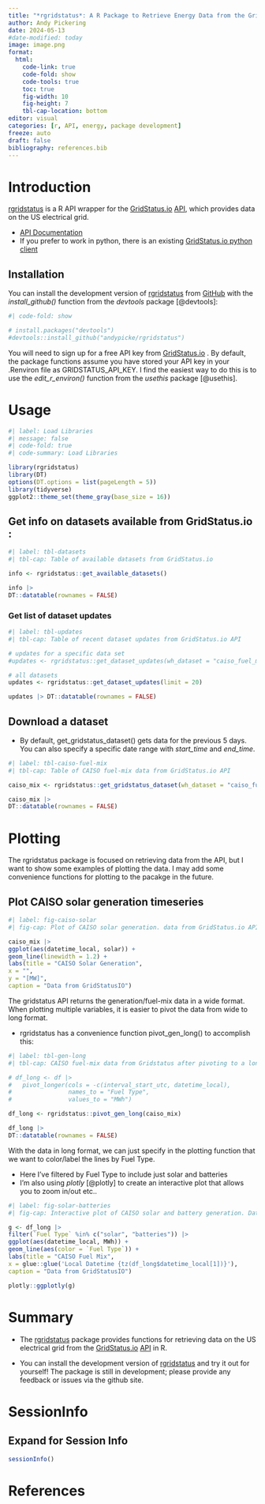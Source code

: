 ```yaml
---
title: "*rgridstatus*: A R Package to Retrieve Energy Data from the GridStatus API"
author: Andy Pickering
date: 2024-05-13
#date-modified: today
image: image.png
format: 
  html:
    code-link: true
    code-fold: show
    code-tools: true
    toc: true
    fig-width: 10
    fig-height: 7
    tbl-cap-location: bottom
editor: visual
categories: [r, API, energy, package development]
freeze: auto
draft: false
bibliography: references.bib
---
```


# Introduction

[rgridstatus](https://github.com/andypicke/rgridstatus) is a R API wrapper for the [GridStatus.io](https://www.gridstatus.io/home) [API](https://www.gridstatus.io/api), which provides data on the US electrical grid.

-   [API Documentation](https://api.gridstatus.io/docs)
-   If you prefer to work in python, there is an existing [GridStatus.io python client](https://github.com/gridstatus/gridstatusio)

## Installation

You can install the development version of [rgridstatus](https://github.com/andypicke/rgridstatus) from [GitHub](https://github.com/) with the *install_github()* function from the *devtools* package [@devtools]:

```r
#| code-fold: show

# install.packages("devtools")
#devtools::install_github("andypicke/rgridstatus")
```

::: callout-note
You will need to sign up for a free API key from [GridStatus.io](https://www.gridstatus.io/api) . By default, the package functions assume you have stored your API key in your .Renviron file as GRIDSTATUS_API_KEY. I find the easiest way to do this is to use the *edit_r_environ()* function from the *usethis* package [@usethis].
:::

# Usage

```r
#| label: Load Libraries
#| message: false
#| code-fold: true
#| code-summary: Load Libraries

library(rgridstatus)
library(DT)
options(DT.options = list(pageLength = 5))
library(tidyverse)
ggplot2::theme_set(theme_gray(base_size = 16))

```

## Get info on datasets available from GridStatus.io :

```r
#| label: tbl-datasets
#| tbl-cap: Table of available datasets from GridStatus.io

info <- rgridstatus::get_available_datasets()

info |>
DT::datatable(rownames = FALSE)

```

### Get list of dataset updates

```r
#| label: tbl-updates
#| tbl-cap: Table of recent dataset updates from GridStatus.io API

# updates for a specific data set
#updates <- rgridstatus::get_dataset_updates(wh_dataset = "caiso_fuel_mix", limit = 20)

# all datasets
updates <- rgridstatus::get_dataset_updates(limit = 20)

updates |> DT::datatable(rownames = FALSE)

```

## Download a dataset

-   By default, get_gridstatus_dataset() gets data for the previous 5 days. You can also specify a specific date range with *start_time* and *end_time*.

```r
#| label: tbl-caiso-fuel-mix
#| tbl-cap: Table of CAISO fuel-mix data from GridStatus.io API

caiso_mix <- rgridstatus::get_gridstatus_dataset(wh_dataset = "caiso_fuel_mix")

caiso_mix |> 
DT::datatable(rownames = FALSE)

```

# Plotting

The rgridstatus package is focused on retrieving data from the API, but I want to show some examples of plotting the data. I may add some convenience functions for plotting to the pacakge in the future.

## Plot CAISO solar generation timeseries

```r
#| label: fig-caiso-solar
#| fig-cap: Plot of CAISO solar generation. data from GridStatus.io API

caiso_mix |> 
ggplot(aes(datetime_local, solar)) +
geom_line(linewidth = 1.2) +
labs(title = "CAISO Solar Generation",
x = "",
y = "[MW]",
caption = "Data from GridStatusIO")


```

The gridstatus API returns the generation/fuel-mix data in a wide format. When plotting multiple variables, it is easier to pivot the data from wide to long format.

-   rgridstatus has a convenience function pivot_gen_long() to accomplish this:

```r
#| label: tbl-gen-long
#| tbl-cap: CAISO fuel-mix data from Gridstatus after pivoting to a long format.

# df_long <- df |>
#   pivot_longer(cols = -c(interval_start_utc, datetime_local), 
#                names_to = "Fuel Type", 
#                values_to = "MWh")

df_long <- rgridstatus::pivot_gen_long(caiso_mix)

df_long |>
DT::datatable(rownames = FALSE)
```

With the data in long format, we can just specify in the plotting function that we want to color/label the lines by Fuel Type.

-   Here I've filtered by Fuel Type to include just solar and batteries
-   I'm also using *plotly* [@plotly] to create an interactive plot that allows you to zoom in/out etc..

```r
#| label: fig-solar-batteries
#| fig-cap: Interactive plot of CAISO solar and battery generation. Data from GridStatus.io

g <- df_long |>
filter(`Fuel Type` %in% c("solar", "batteries")) |>
ggplot(aes(datetime_local, MWh)) +
geom_line(aes(color = `Fuel Type`)) +
labs(title = "CAISO Fuel Mix",
x = glue::glue('Local Datetime {tz(df_long$datetime_local[1])}'),
caption = "Data from GridStatusIO") 

plotly::ggplotly(g)

```

# Summary

-   The [rgridstatus](https://github.com/andypicke/rgridstatus) package provides functions for retrieving data on the US electrical grid from the [GridStatus.io](https://www.gridstatus.io/home) [API](https://www.gridstatus.io/api) in R.

-   You can install the development version of [rgridstatus](https://github.com/andypicke/rgridstatus) and try it out for yourself! The package is still in development; please provide any feedback or issues via the github site.

# SessionInfo

::: {.callout-tip collapse="true"}
## Expand for Session Info

```r

sessionInfo()
```
:::

# References
